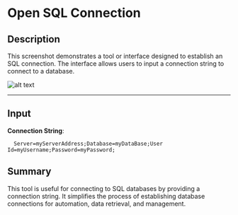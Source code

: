 # Open SQL Connection

## Description
This screenshot demonstrates a tool or interface designed to establish an SQL connection. The interface allows users to input a connection string to connect to a database.

![alt text](../../../assets/database/open-sql-connection.png)

---
## **Input**
**Connection String**:

```plaintext
  Server=myServerAddress;Database=myDataBase;User Id=myUsername;Password=myPassword;
```
## **Summary**
This tool is useful for connecting to SQL databases by providing a connection string. It simplifies the process of establishing database connections for automation, data retrieval, and management.
